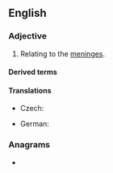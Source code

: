 ==English==

===Adjective===
{{en-adj|-}}

# {{lb|en|anatomy}} Relating to the [[meninges]].

====Derived terms====
{{der2|en
|nonmeningeal
|pachymeningeal
|parameningeal
|submeningeal
|intrameningeal}}

====Translations====
{{trans-top|relating to the meninges}}
* Czech: {{t|cs|meningeální}}
{{trans-mid}}
* German: {{t+|de|Hirnhaut|alt=Hirnhaut-}}
{{trans-bottom}}

===Anagrams===
* {{anagrams|en|a=aeegilmnn|enameling|malengine}}
